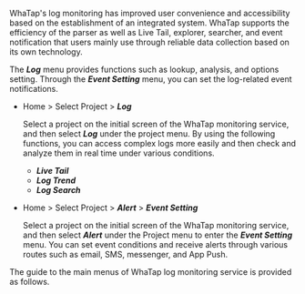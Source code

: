 WhaTap's log monitoring has improved user convenience and accessibility based on the establishment of an integrated system. WhaTap supports the efficiency of the parser as well as Live Tail, explorer, searcher, and event notification that users mainly use through reliable data collection based on its own technology. 

The **_Log_** menu provides functions such as lookup, analysis, and options setting. Through the **_Event Setting_** menu, you can set the log-related event notifications.

-   Home > Select Project > **_Log_**

    Select a project on the initial screen of the WhaTap monitoring service, and then select **_Log_** under the project menu. By using the following functions, you can access complex logs more easily and then check and analyze them in real time under various conditions.

    -   **_Live Tail_**
    -   **_Log Trend_**
    -   **_Log Search_**
-   Home > Select Project > **_Alert_** > **_Event Setting_**

    Select a project on the initial screen of the WhaTap monitoring service, and then select **_Alert_** under the Project menu to enter the **_Event Setting_** menu. You can set event conditions and receive alerts through various routes such as email, SMS, messenger, and App Push.

The guide to the main menus of WhaTap log monitoring service is provided as follows.


<DocCardList/>
